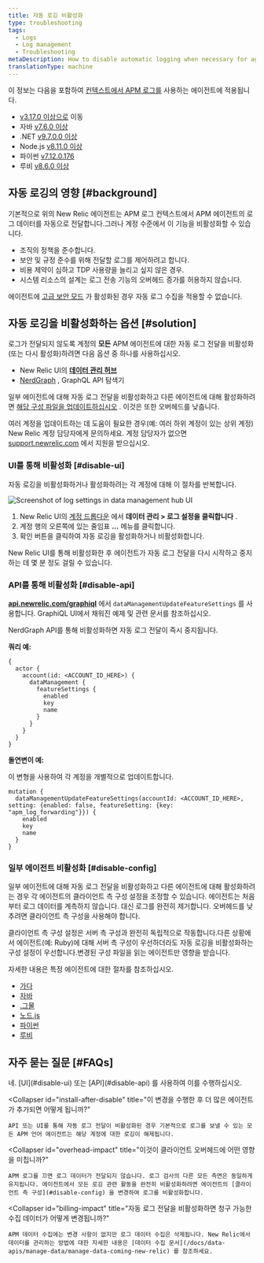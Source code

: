 ```yaml
---
title: 자동 로깅 비활성화
type: troubleshooting
tags:
  - Logs
  - Log management
  - Troubleshooting
metaDescription: How to disable automatic logging when necessary for agents using APM logs in context.
translationType: machine
---
```



이 정보는 다음을 포함하여 [컨텍스트에서 APM 로그를](/docs/apm/new-relic-apm/getting-started/get-started-logs-context) 사용하는 에이전트에 적용됩니다.

* [v3.17.0 이상으로](/docs/release-notes/agent-release-notes/go-release-notes) 이동
* 자바 [v7.6.0 이상](/docs/release-notes/agent-release-notes/java-release-notes/)
* .NET [v9.7.0.0 이상](/docs/release-notes/agent-release-notes/net-release-notes/)
* Node.js [v8.11.0 이상](/docs/release-notes/agent-release-notes/nodejs-release-notes)
* 파이썬 [v7.12.0.176](/docs/release-notes/agent-release-notes/python-release-notes)
* 루비 [v8.6.0 이상](/docs/release-notes/agent-release-notes/ruby-release-notes/)

## 자동 로깅의 영향 [#background]

기본적으로 위의 New Relic 에이전트는 APM 로그 컨텍스트에서 APM 에이전트의 로그 데이터를 자동으로 전달합니다.그러나 계정 수준에서 이 기능을 비활성화할 수 있습니다.

* 조직의 정책을 준수합니다.
* 보안 및 규정 준수를 위해 전달할 로그를 제어하려고 합니다.
* 비용 제약이 심하고 TDP 사용량을 늘리고 싶지 않은 경우.
* 시스템 리소스의 설계는 로그 전송 기능의 오버헤드 증가를 허용하지 않습니다.

에이전트에 [고급 보안 모드](/docs/apm/agents/manage-apm-agents/configuration/high-security-mode/) 가 활성화된 경우 자동 로그 수집을 적용할 수 없습니다.

## 자동 로깅을 비활성화하는 옵션 [#solution]

로그가 전달되지 않도록 계정의 **모든** APM 에이전트에 대한 자동 로그 전달을 비활성화(또는 다시 활성화)하려면 다음 옵션 중 하나를 사용하십시오.

* New Relic UI의 [**데이터 관리 허브**](#disable-ui)
* [NerdGraph](#disable-api) , GraphQL API 탐색기

일부 에이전트에 대해 자동 로그 전달을 비활성화하고 다른 에이전트에 대해 활성화하려면 [해당 구성 파일을 업데이트하십시오](#disable-config) . 이것은 또한 오버헤드를 낮춥니다.

여러 계정을 업데이트하는 데 도움이 필요한 경우(예: 여러 하위 계정이 있는 상위 계정) New Relic 계정 담당자에게 문의하세요. 계정 담당자가 없으면 [support.newrelic.com](https://support.newrelic.com) 에서 지원을 받으십시오.

### UI를 통해 비활성화 [#disable-ui]

자동 로깅을 비활성화하거나 활성화하려는 각 계정에 대해 이 절차를 반복합니다.

<img
  title="Disable automatic loggimg"
  alt="Screenshot of log settings in data management hub UI"
  src={autoLogsdisable}
/>

1. New Relic UI의 [계정 드롭다운](/docs/glossary/glossary/#account-dropdown) 에서 **데이터 관리 > 로그 설정을 클릭합니다** .
2. 계정 행의 오른쪽에 있는 줄임표 **...** 메뉴를 클릭합니다.
3. 확인 버튼을 클릭하여 자동 로깅을 활성화하거나 비활성화합니다.

New Relic UI를 통해 비활성화한 후 에이전트가 자동 로그 전달을 다시 시작하고 중지하는 데 몇 분 정도 걸릴 수 있습니다.

### API를 통해 비활성화 [#disable-api]

[**api.newrelic.com/graphiql**](https://api.newrelic.com/graphiql) 에서 `dataManagementUpdateFeatureSettings` 를 사용합니다. GraphiQL UI에서 채워진 예제 및 관련 문서를 참조하십시오.

NerdGraph API를 통해 비활성화하면 자동 로그 전달이 즉시 중지됩니다.

**쿼리 예:**

```
{
  actor {
    account(id: <ACCOUNT_ID_HERE>) {
      dataManagement {
        featureSettings {
          enabled
          key
          name
        }
      }
    }
  }
}
```

**돌연변이 예:**

이 변형을 사용하여 각 계정을 개별적으로 업데이트합니다.

```
mutation {
  dataManagementUpdateFeatureSettings(accountId: <ACCOUNT_ID_HERE>, setting: {enabled: false, featureSetting: {key: "apm_log_forwarding"}}) {
    enabled
    key
    name
  }
}
```

### 일부 에이전트 비활성화 [#disable-config]

일부 에이전트에 대해 자동 로그 전달을 비활성화하고 다른 에이전트에 대해 활성화하려는 경우 각 에이전트의 클라이언트 측 구성 설정을 조정할 수 있습니다. 에이전트는 처음부터 로그 데이터를 계측하지 않습니다. 대신 로그를 완전히 제거합니다. 오버헤드를 낮추려면 클라이언트 측 구성을 사용해야 합니다.

클라이언트 측 구성 설정은 서버 측 구성과 완전히 독립적으로 작동합니다.다른 상황에서 에이전트(예: Ruby)에 대해 서버 측 구성이 우선하더라도 자동 로깅을 비활성화하는 구성 설정이 우선합니다.변경된 구성 파일을 읽는 에이전트만 영향을 받습니다.

자세한 내용은 특정 에이전트에 대한 절차를 참조하십시오.

* [가다](/docs/logs/logs-context/configure-logs-context-go)
* [자바](/docs/logs/logs-context/java-configure-logs-context-all/#1-agent)
* [.그물](/docs/logs/logs-context/net-configure-logs-context-all/#1-agent)
* [노드.js](/docs/logs/logs-context/configure-logs-context-nodejs/#1-agent)
* [파이썬](/docs/logs/logs-context/configure-logs-context-python/#1-agent)
* [루비](/docs/logs/logs-context/configure-logs-context-ruby/#1-agent)

## 자주 묻는 질문 [#FAQs]

<CollapserGroup>
  <Collapser
    id="disable-before-install"
    title="언어 에이전트를 설치하기 전에 에이전트의 로그를 끌 수 있습니까?"
  >
    네. [UI](#disable-ui) 또는 [API](#disable-api) 를 사용하여 이를 수행하십시오.
  </Collapser>

  <Collapser
    id="install-after-disable"
    title="이 변경을 수행한 후 더 많은 에이전트가 추가되면 어떻게 됩니까?"
  >
    API 또는 UI를 통해 자동 로그 전달이 비활성화된 경우 기본적으로 로그를 보낼 수 있는 모든 APM 언어 에이전트는 해당 계정에 대한 로깅이 해제됩니다.
  </Collapser>

  <Collapser
    id="overhead-impact"
    title="이것이 클라이언트 오버헤드에 어떤 영향을 미칩니까?"
  >
    APM 로그를 끄면 로그 데이터가 전달되지 않습니다. 로그 검사의 다른 모든 측면은 동일하게 유지됩니다. 에이전트에서 모든 로깅 관련 활동을 완전히 비활성화하려면 에이전트의 [클라이언트 측 구성](#disable-config) 을 변경하여 로그를 비활성화합니다.
  </Collapser>

  <Collapser
    id="billing-impact"
    title="자동 로그 전달을 비활성화하면 청구 가능한 수집 데이터가 어떻게 변경됩니까?"
  >
    APM 데이터 수집에는 변경 사항이 없지만 로그 데이터 수집은 삭제됩니다. New Relic에서 데이터를 관리하는 방법에 대한 자세한 내용은 [데이터 수집 문서](/docs/data-apis/manage-data/manage-data-coming-new-relic) 를 참조하세요.
  </Collapser>
</CollapserGroup>